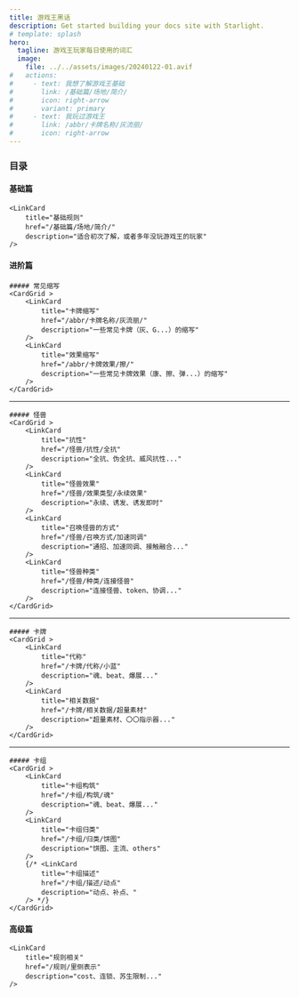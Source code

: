 ```yaml
---
title: 游戏王黑话
description: Get started building your docs site with Starlight.
# template: splash
hero:
  tagline: 游戏王玩家每日使用的词汇
  image:
    file: ../../assets/images/20240122-01.avif
#   actions:
#     - text: 我想了解游戏王基础
#       link: /基础篇/场地/简介/
#       icon: right-arrow
#       variant: primary
#     - text: 我玩过游戏王
#       link: /abbr/卡牌名称/灰流丽/
#       icon: right-arrow
---
```



### 目录

#### 基础篇
	<LinkCard 
		title="基础规则"  
		href="/基础篇/场地/简介/"
		description="适合初次了解，或者多年没玩游戏王的玩家"
	/>

#### 进阶篇
	##### 常见缩写
	<CardGrid >
		<LinkCard 
			title="卡牌缩写" 
			href="/abbr/卡牌名称/灰流丽/"
			description="一些常见卡牌（灰、G...）的缩写"
		/>
		<LinkCard 
			title="效果缩写" 
			href="/abbr/卡牌效果/擦/"
			description="一些常见卡牌效果（康、擦、弹...）的缩写"
		/>
	</CardGrid>
---
	##### 怪兽
	<CardGrid >
		<LinkCard 
			title="抗性" 
			href="/怪兽/抗性/全抗"
			description="全抗、伪全抗、威风抗性..."
		/>
		<LinkCard 
			title="怪兽效果" 
			href="/怪兽/效果类型/永续效果"
			description="永续、诱发、诱发即时"
		/>
		<LinkCard 
			title="召唤怪兽的方式" 
			href="/怪兽/召唤方式/加速同调"
			description="通招、加速同调、接触融合..."
		/>
		<LinkCard 
			title="怪兽种类" 
			href="/怪兽/种类/连接怪兽"
			description="连接怪兽、token、协调..."
		/>
	</CardGrid>

---

	##### 卡牌
	<CardGrid >
		<LinkCard 
			title="代称" 
			href="/卡牌/代称/小蓝"
			description="魂、beat、爆展..."
		/>
		<LinkCard 
			title="相关数据" 
			href="/卡牌/相关数据/超量素材"
			description="超量素材、〇〇指示器..."
		/>
	</CardGrid>

---

	##### 卡组
	<CardGrid >
		<LinkCard 
			title="卡组构筑" 
			href="/卡组/构筑/魂"
			description="魂、beat、爆展..."
		/>
		<LinkCard 
			title="卡组归类" 
			href="/卡组/归类/饼图"
			description="饼图、主流、others"
		/>
		{/* <LinkCard 
			title="卡组描述" 
			href="/卡组/描述/动点"
			description="动点、补点、"
		/> */}
	</CardGrid>

#### 高级篇
	<LinkCard 
		title="规则相关" 
		href="/规则/里侧表示"
		description="cost、连锁、苏生限制..."
	/>